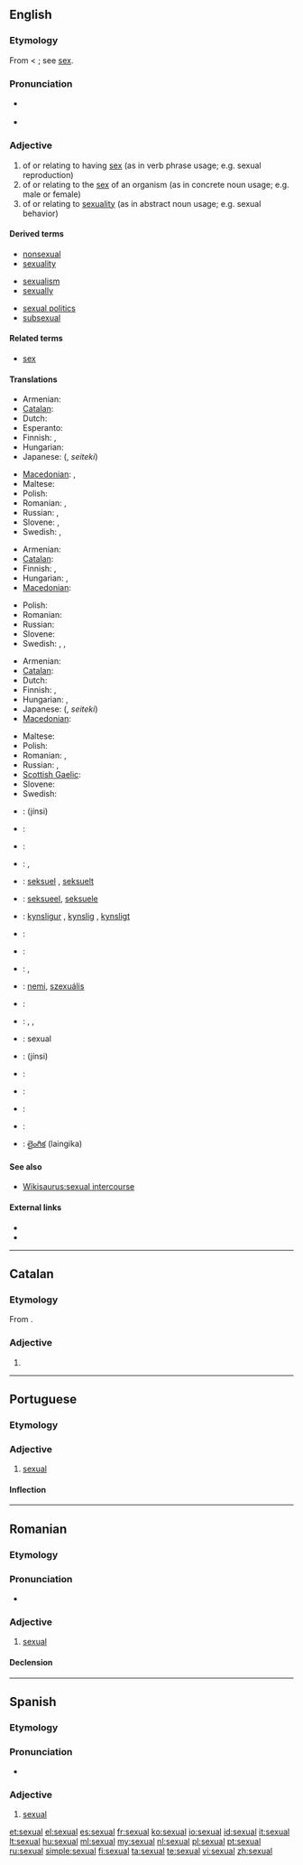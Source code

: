 ==English==

===Etymology===
From {{etyl|la|en}} {{term|sexualis|lang=la}} < {{term|sexus||sex|lang=la}}; see [[sex]].

===Pronunciation===
* {{a|US}} {{IPA|/ˈsɛkʃuəl/}}
* {{audio|en-us-sexual.ogg|Audio (US)}}

===Adjective===
{{en-adj}}

# of or relating to having [[sex]] (as in verb phrase usage; e.g. sexual reproduction)
# of or relating to the [[sex]] of an organism (as in concrete noun usage; e.g. male or female)
# of or relating to [[sexuality]] (as in abstract noun usage; e.g. sexual behavior)

====Derived terms====
{{rel-top3|Terms derived from ''sexual''}}
* [[nonsexual]]
* [[sexuality]]
{{rel-mid3}}
* [[sexualism]]
* [[sexually]]
{{rel-mid3}}
* [[sexual politics]]
* [[subsexual]]
{{rel-bottom}}

====Related terms====
* [[sex]]

====Translations====
{{trans-top|of or relating to having sex}}
* Armenian: {{t-|hy|սեռական|tr=seṙakan}}
* [[Catalan]]: {{t|ca|sexual}}
* Dutch: {{t|nl|seksueel}}
* Esperanto: {{t|eo|seksa}}
* Finnish: {{t-|fi|sukupuolinen}},  {{t+|fi|seksuaalinen}}
* Hungarian: {{t|hu|ivaros}}
* Japanese: {{l|ja|性的}} ({{l|ja|せいてき}}, ''seiteki'')
{{trans-mid}}
* [[Macedonian]]: {{t|mk|полов|m|tr=pólov}},  {{t|mk|сексуален|m|tr=seksuálen}}
* Maltese: {{t-|mt|sesswali|xs=Maltese}}
* Polish: {{t+|pl|płciowy|m}}
* Romanian: {{t|ro|sexual|m|n}}, {{t|ro|sexuală|f}}
* Russian: {{t+|ru|половой|tr=polovój}}, {{t|ru|сексуальный|tr=sɛksuál’nyj}}
* Slovene: {{t-|sl|seksualen}},  {{t|sl|spolen}}
* Swedish: {{t|sv|sexuell}}, {{t|sv|sex|alt=sex-}}
{{trans-bottom}}

{{trans-top|of or relating to the sex of an organism}}
* Armenian: {{t|hy|սեռային|tr=seṙayin}}
* [[Catalan]]: {{t|ca|sexual}}
* Finnish: {{t-|fi|sukupuolinen}},  {{t+|fi|sukupuoli|alt=sukupuoli-}}
* Hungarian: {{t|hu|nemi}}, {{t|hu|szexuális}}
* [[Macedonian]]: {{t|mk|полов|m|tr=pólov}}
{{trans-mid}}
* Polish: {{t+|pl|płciowy|m}}
* Romanian: {{t|ro|sexual|m|n}}
* Russian: {{t+|ru|половой|tr=polovój}}
* Slovene: {{t|sl|spolen}}
* Swedish: {{t|sv|sexuell}}, {{t|sv|könlig}}, {{t|sv|kön|alt=köns-}}
{{trans-bottom}}

{{trans-top|of or relating to sexuality}}
* Armenian: {{t-|hy|սեռական|tr=seṙakan}}
* [[Catalan]]: {{t|ca|sexual}}
* Dutch: {{t|nl|seksueel}}
* Finnish: {{t-|fi|sukupuolinen}},  {{t+|fi|seksuaalinen}}
* Hungarian: {{t|hu|nemi}}, {{t|hu|szexuális}}
* Japanese: {{l|ja|性的}} ({{l|ja|せいてき}}, ''seiteki'')
* [[Macedonian]]: {{t|mk|сексуален|m|tr=seksuálen}}
{{trans-mid}}
* Maltese: {{t-|mt|sesswali|xs=Maltese}}
* Polish: {{t+|pl|seksualny|m}}
* Romanian: {{t|ro|sexual|m|n}}, {{t|ro|sexuală|f}}
* Russian: {{t+|ru|половой|tr=polovój}}, {{t|ru|сексуальный|tr=sɛksuál’nyj}}
* [[Scottish Gaelic]]: {{t-|gd|gnèitheach|xs=Scottish Gaelic}}
* Slovene: {{t-|sl|seksualen}}
* Swedish: {{t|sv|sexuell}}
{{trans-bottom}}

{{checktrans-top}}
* {{ttbc|ar}}: {{Arab|[[جنسي]]}} (jínsi)
* {{ttbc|sh}}: {{t-|bs|seksualni|m}}
* {{ttbc|sh}}: {{t-|hr|seksualni|m}}
* {{ttbc|cs}}: {{t+|cs|pohlavní}}, {{t-|cs|sexuální}}
* {{ttbc|da}}: [[seksuel]] {{c}}, [[seksuelt]] {{n}}
* {{ttbc|nl}}: [[seksueel]], [[seksuele]]
* {{ttbc|fo}}: [[kynsligur]] {{m}}, [[kynslig]] {{f}}, [[kynsligt]] {{n}}
* {{ttbc|fr}}: {{t+|fr|sexuel}}
* {{ttbc|de}}: {{t+|de|sexuell}}
* {{ttbc|el}}: {{t+|el|γενετήσιος|m|tr=genetisios}}, {{t+|el|ερωτικός|m|tr=erotikos}}
{{trans-mid}}
* {{ttbc|hu}}: [[nemi]], [[szexuális]]
* {{ttbc|it}}: {{t-|it|sessuale}}
* {{ttbc|lt}}: {{t|lt|seksualus|xs=Lithuanian}}, {{t-|lt|lytinis|xs=Lithuanian}}, {{t|lt|lytiškas|xs=Lithuanian}}
* {{ttbc|nov}}: sexual
* {{ttbc|fa}}: {{fa-Arab|[[جنسی]]}} (jínsi)
* {{ttbc|pt}}: {{t+|pt|sexual}}
* {{ttbc|ro}}: {{t-|ro|sexual}}
* {{ttbc|es}}: {{t+|es|sexual}}
* {{ttbc|sv}}: {{t+|sv|sexuell}}
* {{ttbc|te}}: [[లైంగిక]] (laingika)
{{trans-bottom}}

====See also====
* [[Wikisaurus:sexual intercourse]]

====External links====
* {{R:Webster 1913}}
* {{R:Century 1911}}

----

==Catalan==

===Etymology===
From {{etyl|la|ca}} {{term|sexualis|lang=la}}.

===Adjective===
{{ca-adj|f=sexual|fpl=sexuals}}

# {{l|en|sexual}}

----

==Portuguese==

===Etymology===
{{etyl|la|pt}} {{term|sexualis|lang=la}}

===Adjective===
{{pt-adj|sexua|l}}

# [[#English|sexual]]

====Inflection====
{{pt-adj infl|sexua|l}}

----

==Romanian==

===Etymology===
{{etyl|la|ro}} {{term|sexualis|lang=la}}

===Pronunciation===
* {{IPA|[seksuˈal]|lang=ro}}

===Adjective===
{{ro-adj|4}}

# [[#English|sexual]]

====Declension====
{{ro-adj-4}}

----

==Spanish==

===Etymology===
{{etyl|la|es}} {{term|sexualis|lang=la}}

===Pronunciation===
* {{IPA|/seˈksual/|lang=es}}

===Adjective===
{{es-adj|pl=sexuales}}

# [[#English|sexual]]

[[et:sexual]]
[[el:sexual]]
[[es:sexual]]
[[fr:sexual]]
[[ko:sexual]]
[[io:sexual]]
[[id:sexual]]
[[it:sexual]]
[[lt:sexual]]
[[hu:sexual]]
[[ml:sexual]]
[[my:sexual]]
[[nl:sexual]]
[[pl:sexual]]
[[pt:sexual]]
[[ru:sexual]]
[[simple:sexual]]
[[fi:sexual]]
[[ta:sexual]]
[[te:sexual]]
[[vi:sexual]]
[[zh:sexual]]